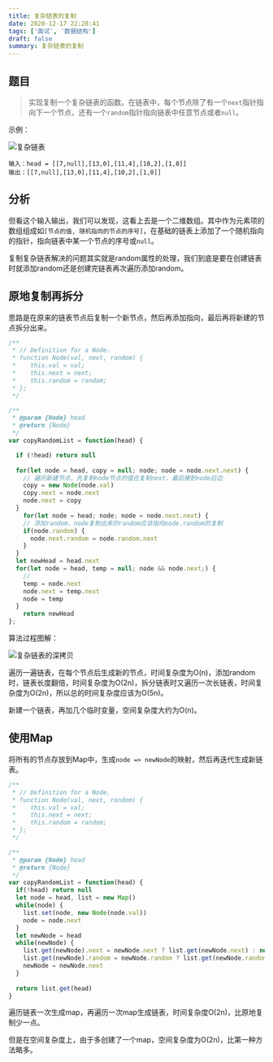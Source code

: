 ```yaml
---
title: 复杂链表的复制
date: 2020-12-17 22:28:41
tags: ['面试', '数据结构']
draft: false
summary: 复杂链表的复制
---
```


## 题目

> 实现复制一个复杂链表的函数。在链表中，每个节点除了有一个`next`指针指向下一个节点，还有一个`random`指针指向链表中任意节点或者`null`。

示例：

![复杂链表](/static/复杂链表的复制/e1.png)

``` 
输入：head = [[7,null],[13,0],[11,4],[10,2],[1,0]]
输出：[[7,null],[13,0],[11,4],[10,2],[1,0]]
```

## 分析

但看这个输入输出，我们可以发现，这看上去是一个二维数组。其中作为元素项的数组组成如`[节点的值, 随机指向的节点的序号]`，在基础的链表上添加了一个随机指向的指针，指向链表中某一个节点的序号或`null`。

复制复杂链表解决的问题其实就是random属性的处理，我们到底是要在创建链表时就添加random还是创建完链表再次遍历添加random。

## 原地复制再拆分

思路是在原来的链表节点后复制一个新节点，然后再添加指向，最后再将新建的节点拆分出来。

``` js
/**
 * // Definition for a Node.
 * function Node(val, next, random) {
 *    this.val = val;
 *    this.next = next;
 *    this.random = random;
 * };
 */

/**
 * @param {Node} head
 * @return {Node}
 */
var copyRandomList = function(head) {

  if (!head) return null
  
  for(let node = head, copy = null; node; node = node.next.next) {
    // 遍历新建节点，先复制node节点的值在复制next，最后接到node后边
    copy = new Node(node.val)
  	copy.next = node.next
  	node.next = copy
  }
	for(let node = head; node; node = node.next.next) {
    // 添加random，node复制出来的random应该指向node.random的复制
    if(node.random) {
      node.next.random = node.random.next
    }
  }
  let newHead = head.next
  for(let node = head, temp = null; node && node.next;) {
    // 
    temp = node.next
    node.next = temp.next
    node = temp
  }
	return newHead
};
```

算法过程图解：

![复杂链表的深拷贝](/static/复杂链表的复制/复杂链表的深拷贝.png)

遍历一遍链表，在每个节点后生成新的节点，时间复杂度为O(n)，添加random时，链表长度翻倍，时间复杂度为O(2n)，拆分链表时又遍历一次长链表，时间复杂度为O(2n)，所以总的时间复杂度应该为O(5n)。

新建一个链表，再加几个临时变量，空间复杂度大约为O(n)。

## 使用Map

将所有的节点存放到Map中，生成`node => newNode`的映射，然后再迭代生成新链表。

``` js
/**
 * // Definition for a Node.
 * function Node(val, next, random) {
 *    this.val = val;
 *    this.next = next;
 *    this.random = random;
 * };
 */

/**
 * @param {Node} head
 * @return {Node}
 */
var copyRandomList = function(head) {
  if(!head) return null
  let node = head, list = new Map()
  while(node) {
    list.set(node, new Node(node.val))
    node = node.next
  }
  let newNode = head
  while(newNode) {
    list.get(newNode).next = newNode.next ? list.get(newNode.next) : null
    list.get(newNode).random = newNode.random ? list.get(newNode.random) : null
    newNode = newNode.next
  }
  
  return list.get(head)
}
```

遍历链表一次生成map，再遍历一次map生成链表，时间复杂度O(2n)，比原地复制少一点。

但是在空间复杂度上，由于多创建了一个map，空间复杂度为O(2n)，比第一种方法略多。

